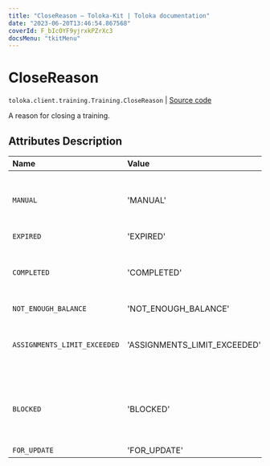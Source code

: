 ```yaml
---
title: "CloseReason — Toloka-Kit | Toloka documentation"
date: "2023-06-20T13:46:54.867568"
coverId: F_bIcOYF9yjrxkPZrXc3
docsMenu: "tkitMenu"
---
```


# CloseReason

`toloka.client.training.Training.CloseReason` | [Source code](https://github.com/Toloka/toloka-kit/blob/v1.2.0/src/client/training.py#L62)

A reason for closing a training.

## Attributes Description

| Name | Value | Description |
| :------| :-----------| :----------| 
`MANUAL`|'MANUAL'|<p>A training was closed by a requester.</p>
`EXPIRED`|'EXPIRED'|
`COMPLETED`|'COMPLETED'|<p>All linked pool tasks were completed.</p>
`NOT_ENOUGH_BALANCE`|'NOT_ENOUGH_BALANCE'|
`ASSIGNMENTS_LIMIT_EXCEEDED`|'ASSIGNMENTS_LIMIT_EXCEEDED'|<p>A limit of 2 millions assignments is reached.</p>
`BLOCKED`|'BLOCKED'|<p>The requester's account was blocked.</p>
`FOR_UPDATE`|'FOR_UPDATE'|